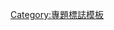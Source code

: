 {{WPBannerMeta
|PROJECT             = 船舶
 |BANNER_NAME        = Template:WikiProject Ships
 |substcheck=<includeonly>{{subst:</includeonly><includeonly>substcheck}}</includeonly>
 |small={{{small|}}}
 |category={{{category|¬}}}
 |listas={{{listas|}}}
|IMAGE_LEFT          = US Navy 101021-N-7642M-317 USS Constitution returns to her pier after an underway to celebrate her 213th launching day anniversary.jpg

|QUALITY_SCALE       = extended
 |class={{{class|}}}

 |importance={{{importance|}}}

|MAIN_ARTICLE     = [[船舶]]相关条目
|PORTAL           = 船舶
|PORTAL_IMG       = Queen Mary 2 03 KMJ.jpg


|ASSESSMENT_LINK     = 
|COMMENTS            = yes
 |COMMENTS_CAT       = 
 |COMMENTS_FORCE     = yes
|IMAGE_LEFT_SMALL = 
|IMAGE_LEFT_LARGE = 

|tf 1={{{Navy|}}}
 |TF_1_LINK            = Portal:海军
 |TF_1_NAME            = 海军主题
 |TF_1_TEXT            =本條目由'''[[Portal:海军|海军主题]]'''提供支援。
 |TF_1_IMAGE           = Anchor pictogram.svg
  |TF_1_SIZE           = 30px
 |TF_1_QUALITY         = yes
 |TF_1_IMPORTANCE      = {{{Navy-importance|}}}
  |tf 1 importance=
  |TF_1_ASSESSMENT_CAT = 海军条目
 |TF_1_MAIN_CAT        = 
 |TF_1_PORTAL          = 海軍

}}<noinclude>[[Category:專題標誌模板]]</noinclude>